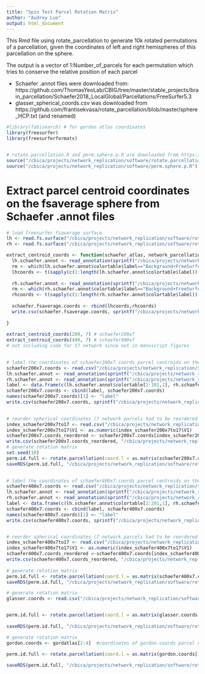 ```yaml
---
title: "Spin Test Parcel Rotation Matrix"
author: "Audrey Luo"
output: html_document
---
```


This Rmd file using rotate_parcellation to generate 10k rotated permutations of a parcellation, given the coordinates of left and right hemispheres of this parcellation on the sphere.

The output is a vector of 1:Number_of_parcels for each permutation which tries to conserve the relative position of each parcel

- Schaefer .annot files were downloaded from: https://github.com/ThomasYeoLab/CBIG/tree/master/stable_projects/brain_parcellation/Schaefer2018_LocalGlobal/Parcellations/FreeSurfer5.3 
- glasser_spherical_coords.csv was downloaded from 
https://github.com/frantisekvasa/rotate_parcellation/blob/master/sphere_HCP.txt (and renamed)

```r
#library(fabisearch) # for gordon atlas coordinates
library(freesurfer)
library(freesurferformats)


# rotate.parcellation.R and perm.sphere.p.R are downloaded from https://github.com/frantisekvasa/rotate_parcellation
source("/cbica/projects/network_replication/software/rotate.parcellation.R")
source("/cbica/projects/network_replication/software/perm.sphere.p.R")

```


# Extract parcel centroid coordinates on the fsaverage sphere from Schaefer .annot files
```r
# load freesurfer fsaverage surface
lh <- read.fs.surface("/cbica/projects/network_replication/software/rotate_parcellation/lh.sphere") # downloaded from freesurfer/subjects/fsaverage/surf
rh <- read.fs.surface("/cbica/projects/network_replication/software/rotate_parcellation/rh.sphere")

extract_centroid_coords <- function(schaefer_atlas, network_parcellation) {
  lh.schaefer.annot <- read_annotation(sprintf("/cbica/projects/network_replication/software/rotate_parcellation/annot/lh.Schaefer2018_%1$sParcels_%2$sNetworks_order.annot", schaefer_atlas, network_parcellation))
  rm <- which(lh.schaefer.annot$colortable$label=="Background+FreeSurfer_Defined_Medial_Wall")
  lhcoords <- t(sapply(c(1:length(lh.schaefer.annot$colortable$label))[-rm], function(x) colMeans(lh$vertices[which(lh.schaefer.annot$label==lh.schaefer.annot$colortable$code[x]),]) ))
  
  rh.schaefer.annot <- read_annotation(sprintf("/cbica/projects/network_replication/software/rotate_parcellation/annot/rh.Schaefer2018_%1$sParcels_%2$sNetworks_order.annot", schaefer_atlas, network_parcellation))
  rm <- which(rh.schaefer.annot$colortable$label=="Background+FreeSurfer_Defined_Medial_Wall")
  rhcoords <- t(sapply(c(1:length(rh.schaefer.annot$colortable$label))[-rm], function(x) colMeans(rh$vertices[which(rh.schaefer.annot$label==rh.schaefer.annot$colortable$code[x]),]) ))
  
  schaefer.fsaverage.coords <- rbind(lhcoords,rhcoords)
  write.csv(schaefer.fsaverage.coords, sprintf("/cbica/projects/network_replication/software/rotate_parcellation/schaefer%1$sx%2$s_sphericalcoords.csv", schaefer_atlas, network_parcellation), row.names=F)
    
} 
 
extract_centroid_coords(200, 7) # schaefer200x7
extract_centroid_coords(400, 7) # schaefer400x7
# not including code for 17 network since not in manuscript figures
 
```

```r

# label the coordinates of schaefer200x7.coords parcel centroids on the freesurfer sphere
schaefer200x7.coords <- read.csv("/cbica/projects/network_replication/software/rotate_parcellation/schaefer200x7_sphericalcoords.csv") 
lh.schaefer.annot <- read_annotation(sprintf("/cbica/projects/network_replication/software/rotate_parcellation/annot/lh.Schaefer2018_%1$sParcels_%2$sNetworks_order.annot", 200, 7))
rh.schaefer.annot <- read_annotation(sprintf("/cbica/projects/network_replication/software/rotate_parcellation/annot/rh.Schaefer2018_%1$sParcels_%2$sNetworks_order.annot", 200, 7))
label <- data.frame(c(lh.schaefer.annot$colortable[2:101,1], rh.schaefer.annot$colortable[2:101,1]))
schaefer200x7.coords <- cbind(label, schaefer200x7.coords)
names(schaefer200x7.coords)[1] <- "label" 
write.csv(schaefer200x7.coords, sprintf("/cbica/projects/network_replication/software/rotate_parcellation/schaefer%1$sx%2$s_sphericalcoords.csv", 200, 7), row.names=F) # saved out with labels now
 

# reorder spherical coordinates (7 network parcels had to be reordered to 17 network ordering because the timeseries data are 17 network)
index_schaefer200x7to17 <- read.csv("/cbica/projects/network_replication/software/schaefer7to17_reordering/index_schaefer200x7to17.csv", header=F)
index_schaefer200x7to17$V1 <- as.numeric(index_schaefer200x7to17$V1)
schaefer200x7.coords_reordered <- schaefer200x7.coords[index_schaefer200x7to17$V1,]
write.csv(schaefer200x7.coords_reordered, "/cbica/projects/network_replication/software/rotate_parcellation/schaefer200x7_sphericalcoords_reordered.csv", row.names=F)  
# generate rotation matrix
set.seed(10)
perm.id.full <- rotate.parcellation(coord.l = as.matrix(schaefer200x7.coords_reordered[1:100,2:4]), coord.r = as.matrix(schaefer200x7.coords_reordered[101:200,2:4]), nrot = 10000) #rotate the schaefer200.coords parcellation 10,000 times on the freesurfer sphere to generate spatial nulls for spin-based permutation significance testing 
saveRDS(perm.id.full, "/cbica/projects/network_replication/software/rotate_parcellation/schaefer200x7.coords_sphericalrotations_N10k_seed10.rds")
 

```


```r
# label the coordinates of schaefer400x7.coords parcel centroids on the freesurfer sphere
schaefer400x7.coords <- read.csv("/cbica/projects/network_replication/software/rotate_parcellation/schaefer400x7_sphericalcoords.csv") 
lh.schaefer.annot <- read_annotation(sprintf("/cbica/projects/network_replication/software/rotate_parcellation/annot/lh.Schaefer2018_%1$sParcels_%2$sNetworks_order.annot", 400, 7))
rh.schaefer.annot <- read_annotation(sprintf("/cbica/projects/network_replication/software/rotate_parcellation/annot/rh.Schaefer2018_%1$sParcels_%2$sNetworks_order.annot", 400, 7))
label <- data.frame(c(lh.schaefer.annot$colortable[2:201,1], rh.schaefer.annot$colortable[2:201,1]))
schaefer400x7.coords <- cbind(label, schaefer400x7.coords)
names(schaefer400x7.coords)[1] <- "label"  
write.csv(schaefer400x7.coords, sprintf("/cbica/projects/network_replication/software/rotate_parcellation/schaefer%1$sx%2$s_sphericalcoords.csv", 400, 7), row.names=F)


# reorder spherical coordinates (7 network parcels had to be reordered to 17 network ordering because the timeseries data are 17 network)
index_schaefer400x7to17 <- read.csv("/cbica/projects/network_replication/software/schaefer7to17_reordering/index_schaefer400x7to17.csv", header=F)
index_schaefer400x7to17$V1 <- as.numeric(index_schaefer400x7to17$V1)
schaefer400x7.coords_reordered <-schaefer400x7.coords[index_schaefer400x7to17$V1,]
write.csv(schaefer400x7.coords_reordered, "/cbica/projects/network_replication/software/rotate_parcellation/schaefer400x7_sphericalcoords_reordered.csv") 
 
# generate rotation matrix
perm.id.full <- rotate.parcellation(coord.l = as.matrix(schaefer400x7.coords_reordered[1:200,2:4]), coord.r = as.matrix(schaefer400x7.coords_reordered[201:400,2:4]), nrot = 10000) #rotate the schaefer400.coords parcellation 10,000 times on the freesurfer sphere to generate spatial nulls for spin-based permutation significance testing 
saveRDS(perm.id.full, "/cbica/projects/network_replication/software/rotate_parcellation/schaefer400x7.coords_sphericalrotations_N10k.rds")

```


```r
# generate rotation matrix
glasser.coords <- read.csv("/cbica/projects/network_replication/software/rotate_parcellation/glasser_spherical_coords.csv", header=F) #coordinates of glasser parcel centroids on the freesurfer sphere


perm.id.full <- rotate.parcellation(coord.l = as.matrix(glasser.coords[181:360,]), coord.r = as.matrix(glasser.coords[1:180,]), nrot = 10000) #rotate the glasser.coords parcellation 10,000 times on the freesurfer sphere to generate spatial nulls for spin-based permutation significance testing 
 
saveRDS(perm.id.full, "/cbica/projects/network_replication/software/rotate_parcellation/glasser.coords_sphericalrotations_N10k.rds")
```

```r
# generate rotation matrix
gordon.coords <- gordatlas[2:4]  #coordinates of gordon.coords parcel centroids on the freesurfer sphere
 
perm.id.full <- rotate.parcellation(coord.l = as.matrix(gordon.coords[1:161,]), coord.r = as.matrix(gordon.coords[162:333,]), nrot = 10000) #rotate the gordon.coords parcellation 10,000 times on the freesurfer sphere to generate spatial nulls for spin-based permutation significance testing 

saveRDS(perm.id.full, "/cbica/projects/network_replication/software/rotate_parcellation/gordon.coords_sphericalrotations_N10k.rds")
```


